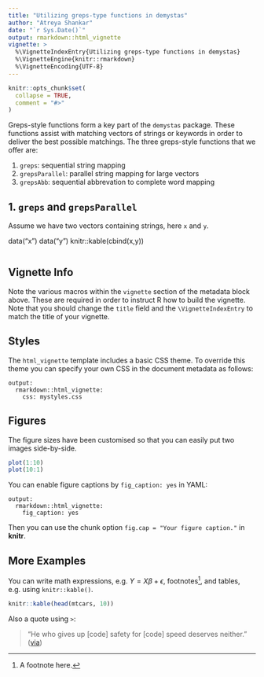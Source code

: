 ```yaml
---
title: "Utilizing greps-type functions in demystas"
author: "Atreya Shankar"
date: "`r Sys.Date()`"
output: rmarkdown::html_vignette
vignette: >
  %\VignetteIndexEntry{Utilizing greps-type functions in demystas}
  %\VignetteEngine{knitr::rmarkdown}
  %\VignetteEncoding{UTF-8}
---
```


```r
knitr::opts_chunk$set(
  collapse = TRUE,
  comment = "#>"
)
```

Greps-style functions form a key part of the `demystas` package. These functions assist with matching vectors of strings or keywords in order to deliver the best possible matchings. The three greps-style functions that we offer are:

1. `greps`: sequential string mapping
2. `grepsParallel`: parallel string mapping for large vectors
3. `grepsAbb`: sequential abbrevation to complete word mapping

## 1. `greps` and `grepsParallel`

Assume we have two vectors containing strings, here `x` and `y`.

data("x")
data("y")
knitr::kable(cbind(x,y))

```r

```

## Vignette Info

Note the various macros within the `vignette` section of the metadata block above. These are required in order to instruct R how to build the vignette. Note that you should change the `title` field and the `\VignetteIndexEntry` to match the title of your vignette.

## Styles

The `html_vignette` template includes a basic CSS theme. To override this theme you can specify your own CSS in the document metadata as follows:

    output: 
      rmarkdown::html_vignette:
        css: mystyles.css

## Figures

The figure sizes have been customised so that you can easily put two images side-by-side. 

```r
plot(1:10)
plot(10:1)
```

You can enable figure captions by `fig_caption: yes` in YAML:

    output:
      rmarkdown::html_vignette:
        fig_caption: yes

Then you can use the chunk option `fig.cap = "Your figure caption."` in **knitr**.

## More Examples

You can write math expressions, e.g. $Y = X\beta + \epsilon$, footnotes^[A footnote here.], and tables, e.g. using `knitr::kable()`.

```r
knitr::kable(head(mtcars, 10))
```

Also a quote using `>`:

> "He who gives up [code] safety for [code] speed deserves neither."
([via](https://twitter.com/hadleywickham/status/504368538874703872))
